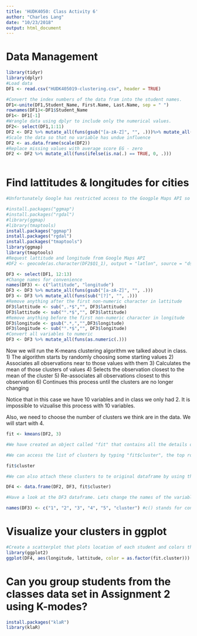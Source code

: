 ```yaml
---
title: 'HUDK4050: Class Activity 6'
author: "Charles Lang"
date: "10/23/2018"
output: html_document
---
```

# Data Management
```r
library(tidyr)
library(dplyr)
#Load data
DF1 <- read.csv("HUDK405019-clustering.csv", header = TRUE)

#Convert the index numbers of the data fram into the student names.
DF1<-unite(DF1,Student_Name, First.Name, Last.Name, sep = " ")
rownames(DF1)<-DF1$Student_Name
DF1<- DF1[-1]
#Wrangle data using dplyr to include only the numerical values.
DF2<- select(DF1,1:11)
DF2 <- DF2 %>% mutate_all(funs(gsub("[a-zA-Z]", "", .)))%>% mutate_all(funs(as.numeric(.)))
#Scale the data so that no variable has undue influence
DF2 <- as.data.frame(scale(DF2))
#Replace missing values with average score EG - zero
DF2 <- DF2 %>% mutate_all(funs(ifelse(is.na(.) == TRUE, 0, .)))
 
```

# Find lattitudes & longitudes for cities
```r
#Unfortunately Google has restricted access to the Googple Maps API so the code below no longer works. Instead you have the lats and longs in your data.

#install.packages("ggmap")
#install.packages("rgdal")
#library(ggmap)
#library(tmaptools)
install.packages("ggmap")
install.packages("rgdal")
install.packages("tmaptools")
library(ggmap)
library(tmaptools)
#Request lattitude and longitude from Google Maps API
#DF2 <- geocode(as.character(DF2$Q1_1), output = "latlon", source = "dsk")

DF3 <- select(DF1, 12:13)
#Change names for convenience
names(DF3) <- c("lattitude", "longitude")
DF3 <- DF3 %>% mutate_all(funs(gsub("[a-zA-Z]", "", .)))
DF3 <- DF3 %>% mutate_all(funs(sub("[?]", "", .)))
#Remove anything after the first non-numeric character in lattitude
DF3$lattitude <- sub(",.*$","", DF3$lattitude) 
DF3$lattitude <- sub("°.*$","", DF3$lattitude)
#Remove anything before the first non-numeric character in longitude
DF3$longitude <- gsub(".*,","",DF3$longitude)
DF3$longitude <- sub("°.*$","", DF3$longitude)
#Convert all variables to numeric
DF3 <- DF3 %>% mutate_all(funs(as.numeric(.)))
```


Now we will run the K-means clustering algorithm we talked about in class. 
1) The algorithm starts by randomly choosing some starting values 
2) Associates all observations near to those values with them
3) Calculates the mean of those clusters of values
4) Selects the observation closest to the mean of the cluster
5) Re-associates all observations closest to this observation
6) Continues this process until the clusters are no longer changing

Notice that in this case we have 10 variables and in class we only had 2. It is impossible to vizualise this process with 10 variables.

Also, we need to choose the number of clusters we think are in the data. We will start with 4.

```r
fit <- kmeans(DF2, 3) 

#We have created an object called "fit" that contains all the details of our clustering including which observations belong to each cluster.

#We can access the list of clusters by typing "fit$cluster", the top row corresponds to the original order the rows were in. Notice we have deleted some rows.

fit$cluster 

#We can also attach these clusters to te original dataframe by using the "data.frame" command to create a new data frame called K4.

DF4 <- data.frame(DF2, DF3, fit$cluster)

#Have a look at the DF3 dataframe. Lets change the names of the variables to make it more convenient with the names() command.

names(DF3) <- c("1", "2", "3", "4", "5", "cluster") #c() stands for concatonate and it creates a vector of anything, in this case a vector of names.

```

# Visualize your clusters in ggplot
```r
#Create a scatterplot that plots location of each student and colors the points according to their cluster 
library(ggplot2)
ggplot(DF4, aes(longitude, lattitude, color = as.factor(fit.cluster))) + geom_point(size = 3)
```

# Can you group students from the classes data set in Assignment 2 using K-modes?

```r
install.packages("klaR")
library(klaR)

```

